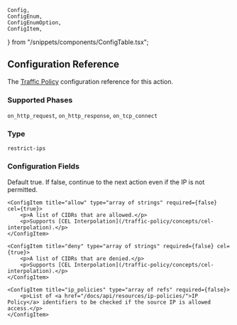 	Config,
	ConfigEnum,
	ConfigEnumOption,
	ConfigItem,
} from "/snippets/components/ConfigTable.tsx";

## Configuration Reference

The [Traffic Policy](/traffic-policy/) configuration
reference for this action.

### Supported Phases

`on_http_request`, `on_http_response`, `on_tcp_connect`

### Type

`restrict-ips`

### Configuration Fields

<Config>
    <ConfigItem title="enforce" type="boolean" required={true}>
        <p>Default true. If false, continue to the next action even if the IP is not permitted.</p>
    </ConfigItem>

    <ConfigItem title="allow" type="array of strings" required={false} cel={true}>
        <p>A list of CIDRs that are allowed.</p>
        <p>Supports [CEL Interpolation](/traffic-policy/concepts/cel-interpolation).</p>
    </ConfigItem>

    <ConfigItem title="deny" type="array of strings" required={false} cel={true}>
        <p>A list of CIDRs that are denied.</p>
        <p>Supports [CEL Interpolation](/traffic-policy/concepts/cel-interpolation).</p>
    </ConfigItem>

    <ConfigItem title="ip_policies" type="array of refs" required={false}>
        <p>List of <a href="/docs/api/resources/ip-policies/">IP Policy</a> identifiers to be checked if the source IP is allowed access.</p>
    </ConfigItem>

</Config>
